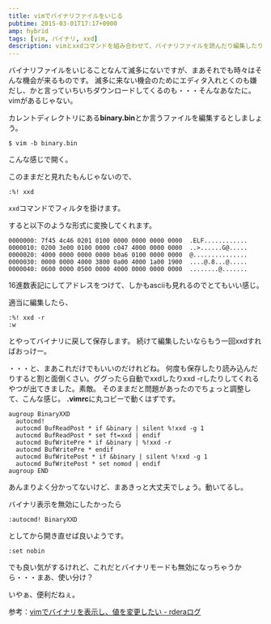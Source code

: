 ```yaml
---
title: vimでバイナリファイルをいじる
pubtime: 2015-03-01T17:17+0900
amp: hybrid
tags: [vim, バイナリ, xxd]
description: vimとxxdコマンドを組み合わせて、バイナリファイルを読んだり編集したりする方法の解説です。
---
```


バイナリファイルをいじることなんて滅多にないですが、まあそれでも時々はそんな機会が来るものです。
滅多に来ない機会のためにエディタ入れとくのも嫌だし、かと言っていちいちダウンロードしてくるのも・・・そんなあなたに。vimがあるじゃない。

カレントディレクトリにある**binary.bin**とか言うファイルを編集するとしましょう。
``` shell
$ vim -b binary.bin
```
こんな感じで開く。

このままだと見れたもんじゃないので、
``` vim
:%! xxd
```
`xxd`コマンドでフィルタを掛けます。

すると以下のような形式に変換してくれます。
```
0000000: 7f45 4c46 0201 0100 0000 0000 0000 0000  .ELF............
0000010: 0200 3e00 0100 0000 c047 4000 0000 0000  ..>......G@.....
0000020: 4000 0000 0000 0000 b0a6 0100 0000 0000  @...............
0000030: 0000 0000 4000 3800 0a00 4000 1a00 1900  ....@.8...@.....
0000040: 0600 0000 0500 0000 4000 0000 0000 0000  ........@.......
```
16進数表記にしてアドレスをつけて、しかもasciiも見れるのでとてもいい感じ。

適当に編集したら、
``` vim
:%! xxd -r
:w
```
とやってバイナリに戻して保存します。
続けて編集したいならもう一回xxdすればおっけー。

・・・と、まあこれだけでもいいのだけれどね。
何度も保存したり読み込んだりすると割と面倒くさい。ググったら自動でxxdしたりxxd -rしたりしてくれるやつが出てきました。素敵。
そのままだと問題があったのでちょっと調整して、こんな感じ。
**.vimrc**に丸コピーで動くはずです。
``` vim
augroup BinaryXXD
  autocmd!
  autocmd BufReadPost * if &binary | silent %!xxd -g 1
  autocmd BufReadPost * set ft=xxd | endif
  autocmd BufWritePre * if &binary | %!xxd -r
  autocmd BufWritePre * endif
  autocmd BufWritePost * if &binary | silent %!xxd -g 1
  autocmd BufWritePost * set nomod | endif
augroup END
```
あんまりよく分かってないけど、まあきっと大丈夫でしょう。動いてるし。

バイナリ表示を無効にしたかったら
``` vim
:autocmd! BinaryXXD
```
としてから開き直せば良いようです。
``` vim
:set nobin
```
でも良い気がするけれど、これだとバイナリモードも無効になっちゃうから・・・まあ、使い分け？

いやぁ、便利だねぇ。

参考：[vimでバイナリを表示し、値を変更したい - rderaログ](http://d.hatena.ne.jp/rdera/20081022/1224682665)
